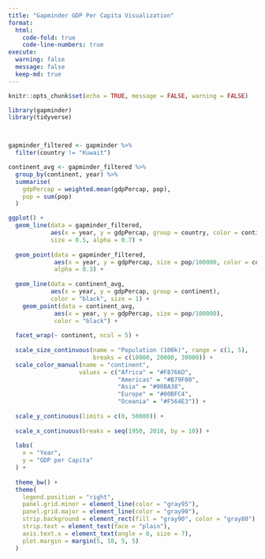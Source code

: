 ```yaml
---
title: "Gapminder GDP Per Capita Visualization"
format: 
  html:
    code-fold: true
    code-line-numbers: true
execute:
  warning: false
  message: false
  keep-md: true
---
```


```r
knitr::opts_chunk$set(echo = TRUE, message = FALSE, warning = FALSE)
```

```r
library(gapminder)
library(tidyverse)



gapminder_filtered <- gapminder %>% 
  filter(country != "Kuwait")

continent_avg <- gapminder_filtered %>%
  group_by(continent, year) %>%
  summarise(
    gdpPercap = weighted.mean(gdpPercap, pop),
    pop = sum(pop)
  )

ggplot() +
  geom_line(data = gapminder_filtered, 
            aes(x = year, y = gdpPercap, group = country, color = continent),
            size = 0.5, alpha = 0.7) +
  
  geom_point(data = gapminder_filtered,
             aes(x = year, y = gdpPercap, size = pop/100000, color = continent),
             alpha = 0.3) +
  
  geom_line(data = continent_avg,
            aes(x = year, y = gdpPercap, group = continent),
            color = "black", size = 1) +
    geom_point(data = continent_avg,
             aes(x = year, y = gdpPercap, size = pop/100000),
             color = "black") +
  
  facet_wrap(~ continent, ncol = 5) +
  
  scale_size_continuous(name = "Population (100k)", range = c(1, 5), 
                        breaks = c(10000, 20000, 30000)) +
  scale_color_manual(name = "continent",
                    values = c("Africa" = "#F8766D", 
                               "Americas" = "#B79F00", 
                               "Asia" = "#00BA38", 
                               "Europe" = "#00BFC4", 
                               "Oceania" = "#F564E3")) +
  
  scale_y_continuous(limits = c(0, 50000)) +
  
  scale_x_continuous(breaks = seq(1950, 2010, by = 10)) +
  
  labs(
    x = "Year",
    y = "GDP per Capita"
  ) +
  
  theme_bw() +
  theme(
    legend.position = "right",
    panel.grid.minor = element_line(color = "gray95"),
    panel.grid.major = element_line(color = "gray90"),
    strip.background = element_rect(fill = "gray90", color = "gray80"),
    strip.text = element_text(face = "plain"),
    axis.text.x = element_text(angle = 0, size = 7),
    plot.margin = margin(5, 10, 5, 5)
  )
```